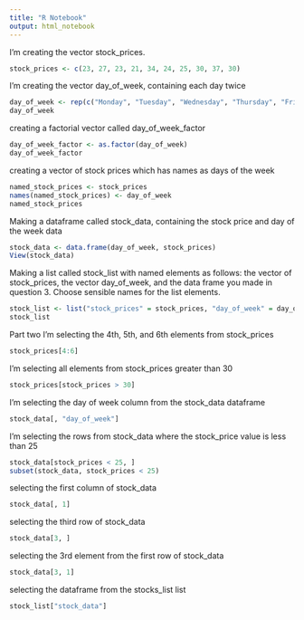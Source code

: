 ```yaml
---
title: "R Notebook"
output: html_notebook
---
```


I'm creating the vector stock_prices.

```r
stock_prices <- c(23, 27, 23, 21, 34, 24, 25, 30, 37, 30)
```

I'm creating the vector day_of_week, containing each day twice

```r
day_of_week <- rep(c("Monday", "Tuesday", "Wednesday", "Thursday", "Friday"), times = 2)
day_of_week
```

creating a factorial vector called day_of_week_factor
```r
day_of_week_factor <- as.factor(day_of_week)
day_of_week_factor
```

creating a vector of stock prices which has names as days of the week
```r
named_stock_prices <- stock_prices
names(named_stock_prices) <- day_of_week
named_stock_prices
```

Making a dataframe called stock_data, containing the stock price and day of the week data
```r
stock_data <- data.frame(day_of_week, stock_prices)
View(stock_data)
```

Making a list called stock_list with named elements as follows: the vector of stock_prices, the vector day_of_week, and the data frame you made in question 3. Choose sensible names for the list elements.
```r
stock_list <- list("stock_prices" = stock_prices, "day_of_week" = day_of_week, "stock_data" = stock_data)
stock_list
```

Part two
I'm selecting the 4th, 5th, and 6th elements from stock_prices
```r
stock_prices[4:6]
```

I'm selecting all elements from stock_prices greater than 30
```r
stock_prices[stock_prices > 30]
```

I'm selecting the day of week column from the stock_data dataframe
```r
stock_data[, "day_of_week"]
```

I'm selecting the rows from stock_data where the stock_price value is less than 25
```r
stock_data[stock_prices < 25, ]
subset(stock_data, stock_prices < 25)
```

selecting the first column of stock_data
```r
stock_data[, 1]
```

selecting the third row of stock_data
```r
stock_data[3, ]
```

selecting the 3rd element from the first row of stock_data
```r
stock_data[3, 1]
```

selecting the dataframe from the stocks_list list
```r
stock_list["stock_data"]
```

